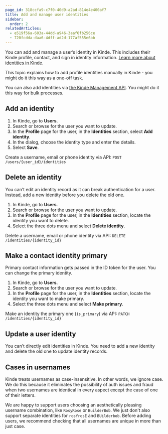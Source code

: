 ```yaml
---
page_id: 318ccfa9-c7f0-40d9-a2ad-814e4e400af7
title: Add and manage user identities
sidebar:
  order: 2
relatedArticles:
  - e519f56a-603a-44dd-a946-3aaf6fb256ce
  - 720fcdda-daa6-4dff-ad2d-177af555e6bb
---
```


You can add and manage a user’s identity in Kinde. This includes their Kinde profile, contact, and sign in identity information. [Learn more about identities in Kinde](/authenticate/about-auth/identity-and-verification/).

This topic explains how to add profile identities manually in Kinde - you might do it this way as a one-off task.

You can also add identities via [the Kinde Management API](https://kinde.com/api/docs/#kinde-management-api). You might do it this way for bulk processes.

## Add an identity

1. In Kinde, go to **Users**.
2. Search or browse for the user you want to update.
3. In the **Profile** page for the user, in the **Identities** section, select **Add identity**.
4. In the dialog, choose the identity type and enter the details.
5. Select **Save**.

Create a username, email or phone identity via API: `POST /users/{user_id}/identities`

## Delete an identity

You can’t edit an identity record as it can break authentication for a user. Instead, add a new identity before you delete the old one.

1. In Kinde, go to **Users**.
2. Search or browse for the user you want to update.
3. In the **Profile** page for the user, in the **Identities** section, locate the identity you want to delete.
4. Select the three dots menu and select **Delete identity**.

Delete a username, email or phone identity via API: `DELETE /identities/{identity_id}`

## Make a contact identity primary

Primary contact information gets passed in the ID token for the user. You can change the primary identity.

1. In Kinde, go to **Users**.
2. Search or browse for the user you want to update.
3. In the **Profile** page for the user, in the **Identities** section, locate the identity you want to make primary.
4. Select the three dots menu and select **Make primary**.

Make an identity the primary one (`is_primary`) via API: `PATCH /identities/{identity_id}`

## Update a user identity

You can’t directly edit identities in Kinde. You need to add a new identity and delete the old one to update identity records.

## Cases in usernames

Kinde treats usernames as case-insensitive. In other words, we ignore case. We do this because it eliminates the possibility of auth issues and fraud when two usernames are identical in every aspect except the case of one of their letters. 

We are happy to support users choosing an aesthetically pleasing username combination, like `RosyRose` or `BuilderBob`. We just don't also support separate identities for `rosYrosE` and `BUilderbob`. Before adding users, we recommend checking that all usernames are unique in more than just case.
